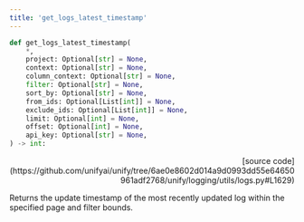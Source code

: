 ```yaml
---
title: 'get_logs_latest_timestamp'
---
```


```python
def get_logs_latest_timestamp(
    *,
    project: Optional[str] = None,
    context: Optional[str] = None,
    column_context: Optional[str] = None,
    filter: Optional[str] = None,
    sort_by: Optional[str] = None,
    from_ids: Optional[List[int]] = None,
    exclude_ids: Optional[List[int]] = None,
    limit: Optional[int] = None,
    offset: Optional[int] = None,
    api_key: Optional[str] = None,
) -> int:
```

<p align="right">[source code](https://github.com/unifyai/unify/tree/6ae0e8602d014a9d0993dd55e64650961adf2768/unify/logging/utils/logs.py#L1629)</p>

Returns the update timestamp of the most recently updated log within the specified page and filter bounds.